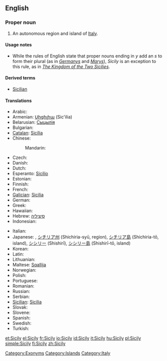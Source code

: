 ==English==

===Proper noun===
{{wikipedia}}
{{en-proper noun|Sicilies}} {{italbrac|see Usage notes below}}

# An autonomous region and island of [[Italy]].

====Usage notes====
*While the rules of English state that proper nouns ending in ''y'' add an ''s'' to form their plural (as in ''[[Germany]]s'' and ''[[Mary]]s''), ''Sicily'' is an exception to this rule, as in ''[[w:Kingdom of the Two Sicilies|The Kingdom of the Two Sicilies]]''.

====Derived terms====
*[[Sicilian]]

====Translations====
{{trans-top|island}}
* Arabic: {{t|ar|صقلية|f|tr=Siqilya}}
* Armenian: [[Սիցիլիա]] (Sic'ilia)
* Belarusian: [[Сыцылія]]
* Bulgarian: {{t-|bg|Сицилия}}
* [[Catalan]]: [[Sicília]]
* Chinese:
*: Mandarin: {{t|cmn|西西里|tr=Xixīlǐ|sc=Hani}}
* Czech: {{t-|cs|Sicílie|f}}
* Danish: {{t-|da|Sicilien}}
* Dutch: {{t+|nl|Sicilië|n}}
* Esperanto: [[Sicilio]]
* Estonian: {{t-|et|Sitsiilia}}
* Finnish: {{t+|fi|Sisilia}}
* French: {{t+|fr|Sicile|f}}
* [[Galician]]: [[Sicilia#Galician|Sicilia]]
* German: {{t+|de|Sizilien}}
* Greek: {{t+|el|Σικελία}}
* Hawaiian: {{tø|haw|Kikilia}}
* Hebrew: [[סיציליה]]
* Indonesian: {{t-|id|Sisilia|xs=Indonesian}}
{{trans-mid}}
* Italian: {{t+|it|Sicilia|f}}
* Japanese: {{t-|ja|シチリア|tr=Shichiria}}, [[シチリア州]] (Shichiria-syū, region), [[シチリア島]] (Shichiria-tō, island), [[シシリー]] (Shishirī), [[シシリー島]] (Shishirī-tō, island)
* Korean: {{t|ko|시실리|tr=Sisilli}}
* Latin: {{t-|la|Sicilia|f}}
* Lithuanian: {{t-|lt|Sicilija|xs=Lithuanian}}
* Maltese: [[Sqallija]]
* Norwegian: {{t-|no|Sicilia}}
* Polish: {{t+|pl|Sycylia}}
* Portuguese: {{t-|pt|Sicília}}
* Romanian: {{t-|ro|Sicilia}}
* Russian: {{t+|ru|Сицилия|f|tr=Sicílija}}
* Serbian: {{t-|sr|Сицилија|sc=Cyrl}}
* [[Sicilian]]: [[Sicilia#Sicilian|Sicilia]] {{f}}
* Slovak: {{t-|sk|Sicília}}
* Slovene: {{t+|sl|Sicilija}}
* Spanish: {{t+|es|Sicilia}}
* Swedish: {{t-|sv|Sicilien}}
* Turkish: {{t+|tr|Sicilya}}
{{trans-bottom}}

[[Category:Exonyms]]
[[Category:Islands]]
[[Category:Italy]]

[[et:Sicily]]
[[el:Sicily]]
[[fr:Sicily]]
[[io:Sicily]]
[[id:Sicily]]
[[it:Sicily]]
[[hu:Sicily]]
[[pl:Sicily]]
[[simple:Sicily]]
[[fi:Sicily]]
[[zh:Sicily]]